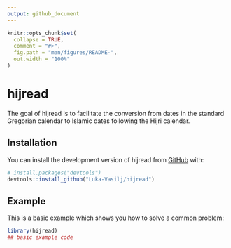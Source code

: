 ```yaml
---
output: github_document
---
```


<!-- README.md is generated from README.Rmd. Please edit that file -->

```r
knitr::opts_chunk$set(
  collapse = TRUE,
  comment = "#>",
  fig.path = "man/figures/README-",
  out.width = "100%"
)
```

# hijread

<!-- badges: start -->
<!-- badges: end -->

The goal of hijread is to facilitate the conversion from dates in the standard Gregorian calendar to Islamic dates following the Hijri calendar.

## Installation

You can install the development version of hijread from [GitHub](https://github.com/) with:

``` r
# install.packages("devtools")
devtools::install_github("Luka-Vasilj/hijread")
```

## Example

This is a basic example which shows you how to solve a common problem:

```r
library(hijread)
## basic example code
```



